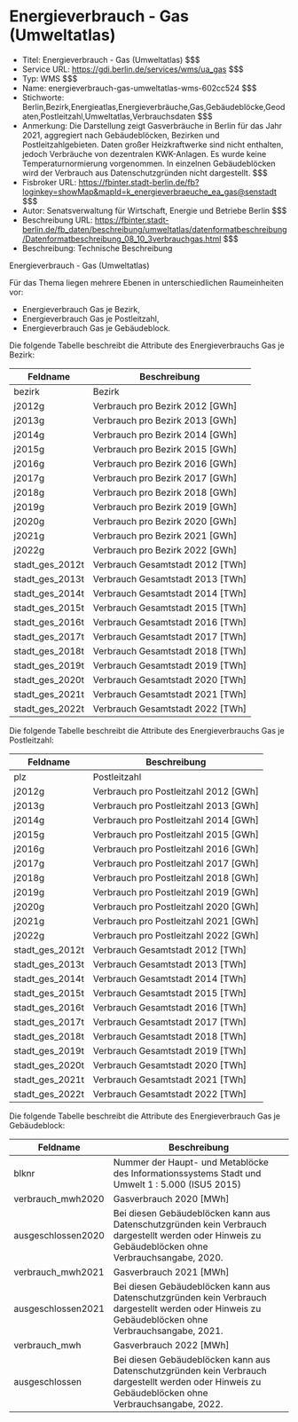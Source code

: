 # Energieverbrauch - Gas (Umweltatlas)
- Titel: Energieverbrauch - Gas (Umweltatlas) $$$
- Service URL: https://gdi.berlin.de/services/wms/ua_gas $$$
- Typ: WMS $$$
- Name: energieverbrauch-gas-umweltatlas-wms-602cc524 $$$
- Stichworte: Berlin,Bezirk,Energieatlas,Energieverbräuche,Gas,Gebäudeblöcke,Geodaten,Postleitzahl,Umweltatlas,Verbrauchsdaten $$$
- Anmerkung: Die Darstellung zeigt Gasverbräuche in Berlin für das Jahr 2021, aggregiert nach Gebäudeblöcken, Bezirken und Postleitzahlgebieten. Daten großer Heizkraftwerke sind nicht enthalten, jedoch Verbräuche von dezentralen KWK-Anlagen. Es wurde keine Temperaturnormierung vorgenommen. In einzelnen Gebäudeblöcken wird der Verbrauch aus Datenschutzgründen nicht dargestellt. $$$
- Fisbroker URL: https://fbinter.stadt-berlin.de/fb?loginkey=showMap&mapId=k_energieverbraeuche_ea_gas@senstadt $$$
- Autor: Senatsverwaltung für Wirtschaft, Energie und Betriebe Berlin $$$
- Beschreibung URL: https://fbinter.stadt-berlin.de/fb_daten/beschreibung/umweltatlas/datenformatbeschreibung/Datenformatbeschreibung_08_10_3verbrauchgas.html $$$
- Beschreibung: Technische Beschreibung 

Energieverbrauch - Gas (Umweltatlas)

Für das Thema liegen mehrere Ebenen in unterschiedlichen Raumeinheiten vor:

* Energieverbrauch Gas je Bezirk,
* Energieverbrauch Gas je Postleitzahl,
* Energieverbrauch Gas je Gebäudeblock.

Die folgende Tabelle beschreibt die Attribute des Energieverbrauchs Gas je Bezirk:

| **Feldname**      | **Beschreibung**                   |
| ----------------- | ---------------------------------- |
| bezirk            | Bezirk                             |
| j2012g            | Verbrauch pro Bezirk 2012 \[GWh\]  |
| j2013g            | Verbrauch pro Bezirk 2013 \[GWh\]  |
| j2014g            | Verbrauch pro Bezirk 2014 \[GWh\]  |
| j2015g            | Verbrauch pro Bezirk 2015 \[GWh\]  |
| j2016g            | Verbrauch pro Bezirk 2016 \[GWh\]  |
| j2017g            | Verbrauch pro Bezirk 2017 \[GWh\]  |
| j2018g            | Verbrauch pro Bezirk 2018 \[GWh\]  |
| j2019g            | Verbrauch pro Bezirk 2019 \[GWh\]  |
| j2020g            | Verbrauch pro Bezirk 2020 \[GWh\]  |
| j2021g            | Verbrauch pro Bezirk 2021 \[GWh\]  |
| j2022g            | Verbrauch pro Bezirk 2022 \[GWh\]  |
| stadt\_ges\_2012t | Verbrauch Gesamtstadt 2012 \[TWh\] |
| stadt\_ges\_2013t | Verbrauch Gesamtstadt 2013 \[TWh\] |
| stadt\_ges\_2014t | Verbrauch Gesamtstadt 2014 \[TWh\] |
| stadt\_ges\_2015t | Verbrauch Gesamtstadt 2015 \[TWh\] |
| stadt\_ges\_2016t | Verbrauch Gesamtstadt 2016 \[TWh\] |
| stadt\_ges\_2017t | Verbrauch Gesamtstadt 2017 \[TWh\] |
| stadt\_ges\_2018t | Verbrauch Gesamtstadt 2018 \[TWh\] |
| stadt\_ges\_2019t | Verbrauch Gesamtstadt 2019 \[TWh\] |
| stadt\_ges\_2020t | Verbrauch Gesamtstadt 2020 \[TWh\] |
| stadt\_ges\_2021t | Verbrauch Gesamtstadt 2021 \[TWh\] |
| stadt\_ges\_2022t | Verbrauch Gesamtstadt 2022 \[TWh\] |

Die folgende Tabelle beschreibt die Attribute des Energieverbrauchs Gas je Postleitzahl:

| **Feldname**      | **Beschreibung**                        |
| ----------------- | --------------------------------------- |
| plz               | Postleitzahl                            |
| j2012g            | Verbrauch pro Postleitzahl 2012 \[GWh\] |
| j2013g            | Verbrauch pro Postleitzahl 2013 \[GWh\] |
| j2014g            | Verbrauch pro Postleitzahl 2014 \[GWh\] |
| j2015g            | Verbrauch pro Postleitzahl 2015 \[GWh\] |
| j2016g            | Verbrauch pro Postleitzahl 2016 \[GWh\] |
| j2017g            | Verbrauch pro Postleitzahl 2017 \[GWh\] |
| j2018g            | Verbrauch pro Postleitzahl 2018 \[GWh\] |
| j2019g            | Verbrauch pro Postleitzahl 2019 \[GWh\] |
| j2020g            | Verbrauch pro Postleitzahl 2020 \[GWh\] |
| j2021g            | Verbrauch pro Postleitzahl 2021 \[GWh\] |
| j2022g            | Verbrauch pro Postleitzahl 2022 \[GWh\] |
| stadt\_ges\_2012t | Verbrauch Gesamtstadt 2012 \[TWh\]      |
| stadt\_ges\_2013t | Verbrauch Gesamtstadt 2013 \[TWh\]      |
| stadt\_ges\_2014t | Verbrauch Gesamtstadt 2014 \[TWh\]      |
| stadt\_ges\_2015t | Verbrauch Gesamtstadt 2015 \[TWh\]      |
| stadt\_ges\_2016t | Verbrauch Gesamtstadt 2016 \[TWh\]      |
| stadt\_ges\_2017t | Verbrauch Gesamtstadt 2017 \[TWh\]      |
| stadt\_ges\_2018t | Verbrauch Gesamtstadt 2018 \[TWh\]      |
| stadt\_ges\_2019t | Verbrauch Gesamtstadt 2019 \[TWh\]      |
| stadt\_ges\_2020t | Verbrauch Gesamtstadt 2020 \[TWh\]      |
| stadt\_ges\_2021t | Verbrauch Gesamtstadt 2021 \[TWh\]      |
| stadt\_ges\_2022t | Verbrauch Gesamtstadt 2022 \[TWh\]      |

Die folgende Tabelle beschreibt die Attribute des Energieverbrauch Gas je Gebäudeblock:

| **Feldname**       | **Beschreibung**                                                                                                                                    |
| ------------------ | --------------------------------------------------------------------------------------------------------------------------------------------------- |
| blknr              | Nummer der Haupt- und Metablöcke des Informationssystems Stadt und Umwelt 1 : 5.000 (ISU5 2015)                                                     |
| verbrauch\_mwh2020 | Gasverbrauch 2020 \[MWh\]                                                                                                                           |
| ausgeschlossen2020 | Bei diesen Gebäudeblöcken kann aus Datenschutzgründen kein Verbrauch dargestellt werden oder Hinweis zu Gebäudeblöcken ohne Verbrauchsangabe, 2020. |
| verbrauch\_mwh2021 | Gasverbrauch 2021 \[MWh\]                                                                                                                           |
| ausgeschlossen2021 | Bei diesen Gebäudeblöcken kann aus Datenschutzgründen kein Verbrauch dargestellt werden oder Hinweis zu Gebäudeblöcken ohne Verbrauchsangabe, 2021. |
| verbrauch\_mwh     | Gasverbrauch 2022 \[MWh\]                                                                                                                           |
| ausgeschlossen     | Bei diesen Gebäudeblöcken kann aus Datenschutzgründen kein Verbrauch dargestellt werden oder Hinweis zu Gebäudeblöcken ohne Verbrauchsangabe, 2022. | $$$
